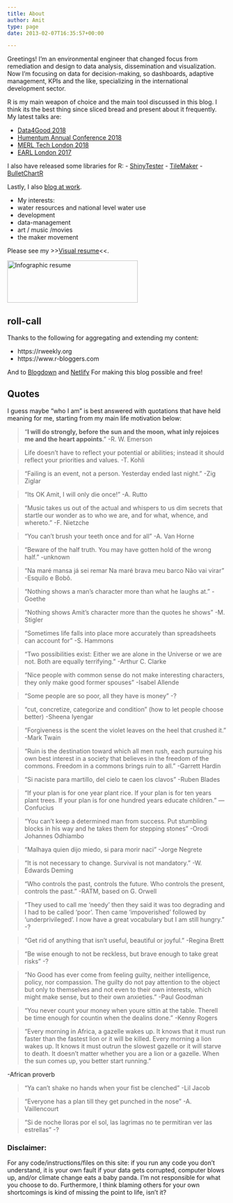 ```yaml
---
title: About
author: Amit
type: page
date: 2013-02-07T16:35:57+00:00

---
```


Greetings! I'm an environmental engineer that changed focus from remediation and design to data analysis, dissemination and visualization. Now I'm focusing on data for decision-making, so dashboards, adaptive management, KPIs and the like, specializing in the international development sector.

R is my main weapon of choice and the main tool discussed in this blog. I think its the best thing since sliced bread and present about it frequently. My latest talks are:

 - [Data4Good 2018]()
 - [Humentum Annual Conference 2018](https://www.humentum.org/sites/default/files/Full agenda single pages_0.pdf)
 - [MERL Tech London 2018](http://merltech.org/merl-tech-london-2018-agenda/)
 - [EARL London 2017](https://earlconf.com/2017/london/)

I also have released some libraries for R:
 - [ShinyTester](https://cran.r-project.org/web/packages/ShinyTester/index.html) 
 - [TileMaker](https://github.com/DataStrategist/TileMaker)
 - [BulletChartR](https://github.com/ACDIVOCATech/bulletchartr)

Lastly, I also [blog at work](https://www.acdivoca.org/data-digest). 

 - My interests:
  * water resources and national level water use
  * development
  * data-management
  * art / music /movies
  * the maker movement

Please see my >><a href="http://resumup.com/25069962/visual_infographic_resume" target="_blank">Visual resume</a><<.

<a href="https://i2.wp.com/amitkohli.com/wp-content/uploads/2013/02/resumup.png" rel="attachment wp-att-577"><img class="alignnone size-medium wp-image-577" src="https://i2.wp.com/amitkohli.com/wp-content/uploads/2013/02/resumup.png?resize=300%2C97" alt="Infographic resume" width="300" height="97" srcset="https://i2.wp.com/amitkohli.com/wp-content/uploads/2013/02/resumup.png?resize=300%2C97 300w, https://i2.wp.com/amitkohli.com/wp-content/uploads/2013/02/resumup.png?resize=768%2C249 768w, https://i2.wp.com/amitkohli.com/wp-content/uploads/2013/02/resumup.png?resize=1024%2C333 1024w, https://i2.wp.com/amitkohli.com/wp-content/uploads/2013/02/resumup.png?resize=700%2C227 700w, https://i2.wp.com/amitkohli.com/wp-content/uploads/2013/02/resumup.png?w=1500 1500w" sizes="(max-width: 300px) 100vw, 300px" data-recalc-dims="1" /></a>

## roll-call

Thanks to the following for aggregating and extending my content:

 - https://rweekly.org 
 - https://www.r-bloggers.com

And to [Blogdown](https://bookdown.org/yihui/blogdown) and [Netlify](https://www.netlify.com) For making this blog possible and free! 

## Quotes

I guess maybe "who I am" is best answered with quotations that have held meaning for me, starting from my main life motivation below:

> "**I will do strongly, before the sun and the moon, what inly rejoices me and the heart appoints**."
-R. W. Emerson


> Life doesn’t have to reflect your potential or abilities; instead it should reflect your priorities and values.
-T. Kohli


> "Failing is an event, not a person. Yesterday ended last night."
-Zig Ziglar


> "Its OK Amit, I will only die once!"
-A. Rutto


> "Music takes us out of the actual and whispers to us dim secrets that startle our wonder as to who we are, and for what, whence, and whereto."
-F. Nietzche


> "You can't brush your teeth once and for all"
-A. Van Horne


> "Beware of the half truth. You may have gotten hold of the wrong half."
-unknown


> "Na maré mansa já sei remar
> Na maré brava meu barco
> Não vai virar"
-Esquilo e Bobô.


> "Nothing shows a man's character more than what he laughs at."
-Goethe


> "Nothing shows Amit's character more than the quotes he shows"
-M. Stigler


> "Sometimes life falls into place more accurately than spreadsheets can account for"
-S. Hammons


> "Two possibilities exist: Either we are alone in the Universe or we are not. Both are equally terrifying."
-Arthur C. Clarke


> "Nice people with common sense do not make interesting characters, they only make good former spouses"
-Isabel Allende


> "Some people are so poor, all they have is money"
-?


> "cut, concretize, categorize and condition" (how to let people choose better)
-Sheena Iyengar


> "Forgiveness is the scent the violet leaves on the heel that crushed it."
-Mark Twain


> "Ruin is the destination toward which all men rush, each pursuing his own best interest in a society that believes in the freedom of the commons. Freedom in a commons brings ruin to all."
-Garrett Hardin


> "Si naciste para martillo, del cielo te caen los clavos"
-Ruben Blades


> "If your plan is for one year plant rice. If your plan is for ten years plant trees. If your plan is for one hundred years educate children. "
— Confucius


> "You can't keep a determined man from success. Put stumbling blocks in his way and he takes them for stepping stones"
-Orodi Johannes Odhiambo


> "Malhaya quien dijo miedo, si para morir naci"
-Jorge Negrete


> "It is not necessary to change. Survival is not mandatory."
-W. Edwards Deming


> "Who controls the past, controls the future. Who controls the present, controls the past."
-RATM, based on G. Orwell


> "They used to call me ‘needy’ then they said it was too degrading and I had to be called ‘poor’. Then came ‘impoverished’ followed by ‘underprivileged’. I now have a great vocabulary but I am still hungry."
-?


> "Get rid of anything that isn't useful, beautiful or joyful."
-Regina Brett


> "Be wise enough to not be reckless, but brave enough to take great risks"
-?


> "No Good has ever come from feeling guilty, neither intelligence, policy, nor compassion. The guilty do not pay attention to the object but only to themselves and not even to their own interests, which might make sense, but to their own anxieties."
-Paul Goodman


> "You never count your money when youre sittin at the table.
Therell be time enough for countin when the dealins done."
-Kenny Rogers


> "Every morning in Africa, a gazelle wakes up.
> It knows that it must run faster than the fastest lion or it will be killed.
> Every morning a lion wakes up.
> It knows it must outrun the slowest gazelle or it will starve to death.
> It doesn't matter whether you are a lion or a gazelle.
> When the sun comes up, you better start running."

-African proverb


> "Ya can't shake no hands when your fist be clenched"
-Lil Jacob


> "Everyone has a plan till they get punched in the nose"
-A. Vaillencourt


> "Si de noche lloras por el sol, las lagrimas no te permitiran ver las estrellas"
-?


### Disclaimer:

For any code/instructions/files on this site: if you run any code you don't understand, it is your own fault if your data gets corrupted, computer blows up, and/or climate change eats a baby panda. I'm not responsible for what you choose to do. Furthermore, I think blaming others for your own shortcomings is kind of missing the point to life, isn't it?
